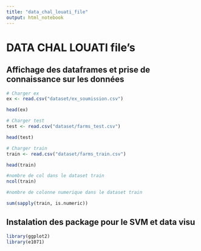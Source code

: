 ```yaml
---
title: "data_chal_louati_file"
output: html_notebook
---
```


# DATA CHAL LOUATI file's

## Affichage des dataframes et prise de connaissance sur les données

```r
# Charger ex
ex <- read.csv("dataset/ex_soumission.csv")

head(ex)
```

```r
# Charger test
test <- read.csv("dataset/farms_test.csv")

head(test)
```

```r
# Charger train
train <- read.csv("dataset/farms_train.csv")

head(train)
```

```r
#nombre de col dans le dataset train
ncol(train)
```

```r
#nombre de colonne numerique dans le dataset train

sum(sapply(train, is.numeric))
```

## Instalation des package pour le SVM et data visu

```r
library(ggplot2)
library(e1071)
```
